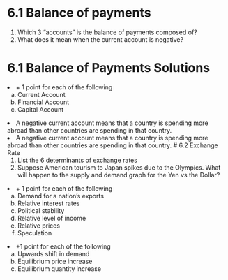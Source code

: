 # 6.1 Balance of payments

<ol className = "alpha-list.mdx">
        <li>Which 3 “accounts” is the balance of payments composed of?
        <li>What does it mean when the current account is negative?
</ol>

# 6.1 Balance of Payments Solutions

<FRQ num={1} totalPoints={3}>
    <FRQCheck points={3}>
        <li>+ 1 point for each of the following
            <ol type = 'a'>
                <li>Current Account
                <li>Financial Account
                <li>Capital Account
            </ol>
        <li>A negative current account means that a country is spending more abroad than other countries are spending in that country.
    </FRQCheck>
    <FRQCheck points={1}>
        <li>A negative current account means that a country is spending more abroad than other countries are spending in that country.
    </FRQCheck>
</FRQ>
# 6.2 Exchange Rate
<ol>
    <li>List the 6 determinants of exchange rates
    <li>Suppose American tourism to Japan spikes due to the Olympics. What will happen to the supply and demand graph for the Yen vs the Dollar?
</ol>

<FRQ num={2} totalPoints={9}>
    <FRQCheck points={6}>
        <li>+ 1 point for each of the following
        <ol type = 'a'>
        <li>Demand for a nation’s exports
        <li>Relative interest rates
        <li>Political stability
        <li>Relative level of income
        <li>Relative prices
        <li>Speculation
        </ol>
    </FRQCheck>
    </FRQCheck points={3}>
        <li>+1 point for each of the following
        <ol type = 'a'>
        <li>Upwards shift in demand
        <li>Equilibrium price increase
        <li>Equilibrium quantity increase
        </ol>
    </FRQCheck>
</FRQ>

